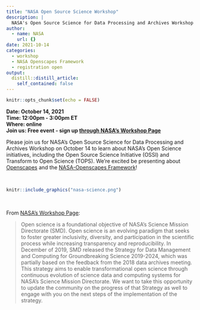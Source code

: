 ```yaml
---
title: "NASA Open Source Science Workshop"
description: |
  NASA's Open Source Science for Data Processing and Archives Workshop
author:
  - name: NASA
    url: {}
date: 2021-10-14
categories: 
  - workshop
  - NASA Openscapes Framework
  - registration open
output:
  distill::distill_article:
    self_contained: false
---
```


```r
knitr::opts_chunk$set(echo = FALSE)
```

**Date: October 14, 2021**  
**Time: 12:00pm - 3:00pm ET**  
**Where: online**  
**Join us: Free event - sign up [through NASA's Workshop Page](https://science.nasa.gov/researchers/science-data/open-source-science-workshop)**  

Please join us for NASA’s Open Source Science for Data Processing and Archives Workshop on October 14 to learn about NASA's Open Science initiatives, including the Open Source Science Initiative (OSSI) and Transform to Open Science (TOPS). We're excited be presenting about [Openscapes](https://openscapes.org/approach) and the [NASA-Openscapes Framework](https://nasa-openscapes.github.io)!

<br>

```r
knitr::include_graphics("nasa-science.png")  
```

<br>

From [NASA's Workshop Page](https://science.nasa.gov/researchers/science-data/open-source-science-workshop): 

> Open science is a foundational objective of NASA’s Science Mission Directorate (SMD). Open science is an evolving paradigm that seeks to foster greater inclusivity, diversity, and participation in the scientific process while increasing transparency and reproducibility. In December of 2019, SMD released the Strategy for Data Management and Computing for Groundbreaking Science 2019-2024, which was partially based on the feedback from the 2018 data archives meeting. This strategy aims to enable transformational open science through continuous evolution of science data and computing systems for NASA’s Science Mission Directorate. We want to take this opportunity to update the community on the progress of that Strategy as well to engage with you on the next steps of the implementation of the strategy. 
